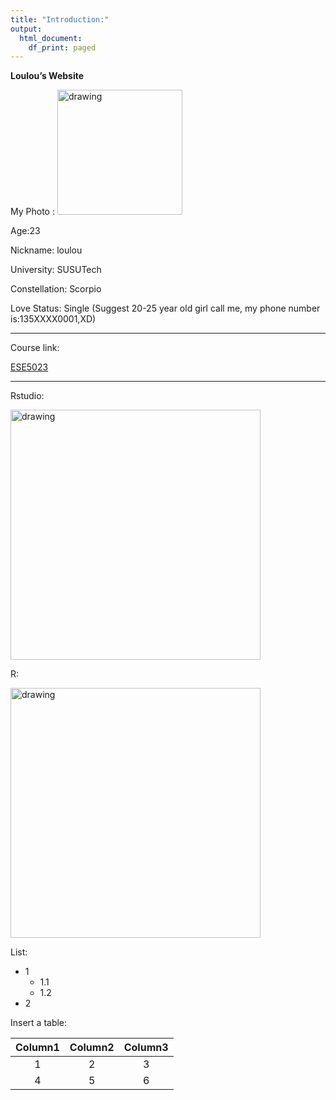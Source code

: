 ---
title: "Introduction:"
output:
  html_document:
    df_print: paged
---


**Loulou's Website**  

My Photo :
<img src="figs/PRO.jpg" alt="drawing" width="200"/>
 
Age:23  
  
Nickname: loulou  
  
University: SUSUTech
  
Constellation: Scorpio
  
Love Status: Single (Suggest 20-25 year old girl call me, my phone number is:135XXXX0001,XD)
  

***
  
Course link:

[ESE5023](https://zhu-group.github.io/ese5023/index.html)
  

***
  
Rstudio:  

<img src="figs/Rstudio.jpg" alt="drawing" width="400"/>   
  
R:  
  
<img src="figs/R.png" alt="drawing" width="400"/>


List:

+ 1
  - 1.1
  - 1.2
+ 2

Insert a table:  

| Column1 | Column2 | Column3   | 
|:-------------:|:-------------:|:----:|
|1         |2           |3  |
|4         |5           |6  |

